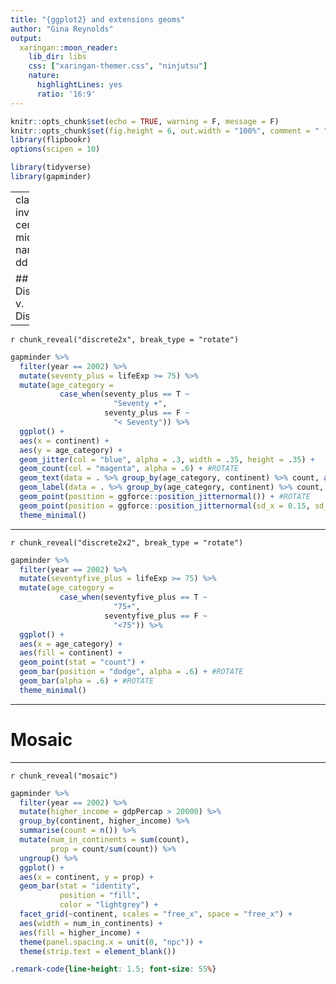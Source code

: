 ```yaml
---
title: "{ggplot2} and extensions geoms"
author: "Gina Reynolds"
output:
  xaringan::moon_reader:
    lib_dir: libs
    css: ["xaringan-themer.css", "ninjutsu"]
    nature:
      highlightLines: yes
      ratio: '16:9'
---
```


```r
knitr::opts_chunk$set(echo = TRUE, warning = F, message = F)
knitr::opts_chunk$set(fig.height = 6, out.width = "100%", comment = " ", cache = T, dpi = 300)
library(flipbookr)
options(scipen = 10)
```


```r
library(tidyverse)
library(gapminder)
```



---
class: inverse, center, middle
name: dd

## Discrete v. Discrete

---

`r chunk_reveal("discrete2x", break_type = "rotate")`


```r
gapminder %>% 
  filter(year == 2002) %>% 
  mutate(seventy_plus = lifeExp >= 75) %>% 
  mutate(age_category = 
           case_when(seventy_plus == T ~ 
                       "Seventy +",
                     seventy_plus == F ~ 
                       "< Seventy")) %>% 
  ggplot() +
  aes(x = continent) +
  aes(y = age_category) +
  geom_jitter(col = "blue", alpha = .3, width = .35, height = .35) + 
  geom_count(col = "magenta", alpha = .6) + #ROTATE
  geom_text(data = . %>% group_by(age_category, continent) %>% count, aes(label = n)) + #ROTATE
  geom_label(data = . %>% group_by(age_category, continent) %>% count, aes(label = n)) + #ROTATE
  geom_point(position = ggforce::position_jitternormal()) + #ROTATE
  geom_point(position = ggforce::position_jitternormal(sd_x = 0.15, sd_y = 0.01)) + #ROTATE
  theme_minimal()
```





---

`r chunk_reveal("discrete2x2", break_type = "rotate")`

```r
gapminder %>%
  filter(year == 2002) %>% 
  mutate(seventyfive_plus = lifeExp >= 75) %>% 
  mutate(age_category = 
           case_when(seventyfive_plus == T ~ 
                       "75+",
                     seventyfive_plus == F ~ 
                       "<75")) %>% 
  ggplot() +
  aes(x = age_category) +
  aes(fill = continent) +
  geom_point(stat = "count") +
  geom_bar(position = "dodge", alpha = .6) + #ROTATE
  geom_bar(alpha = .6) + #ROTATE
  theme_minimal()
```


---

# Mosaic


---

`r chunk_reveal("mosaic")`

```r
gapminder %>%
  filter(year == 2002) %>% 
  mutate(higher_income = gdpPercap > 20000) %>% 
  group_by(continent, higher_income) %>%
  summarise(count = n()) %>%
  mutate(num_in_continents = sum(count),
         prop = count/sum(count)) %>%
  ungroup() %>% 
  ggplot() + 
  aes(x = continent, y = prop) + 
  geom_bar(stat = "identity", 
           position = "fill",
           color = "lightgrey") +
  facet_grid(~continent, scales = "free_x", space = "free_x") +
  aes(width = num_in_continents) +
  aes(fill = higher_income) +
  theme(panel.spacing.x = unit(0, "npc")) + 
  theme(strip.text = element_blank())
```




```css
.remark-code{line-height: 1.5; font-size: 55%}
```

